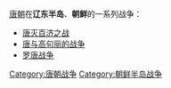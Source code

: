 [[唐朝|唐朝]]在'''辽东半岛'''、'''朝鲜'''的一系列战争：
*[[唐灭百济之战|唐灭百济之战]]
*[[唐与高句丽的战争|唐与高句丽的战争]]
*[[罗唐战争|罗唐战争]]

{{Disambiguation}}
[[Category:唐朝战争|Category:唐朝战争]]
[[Category:朝鲜半岛战争|Category:朝鲜半岛战争]]